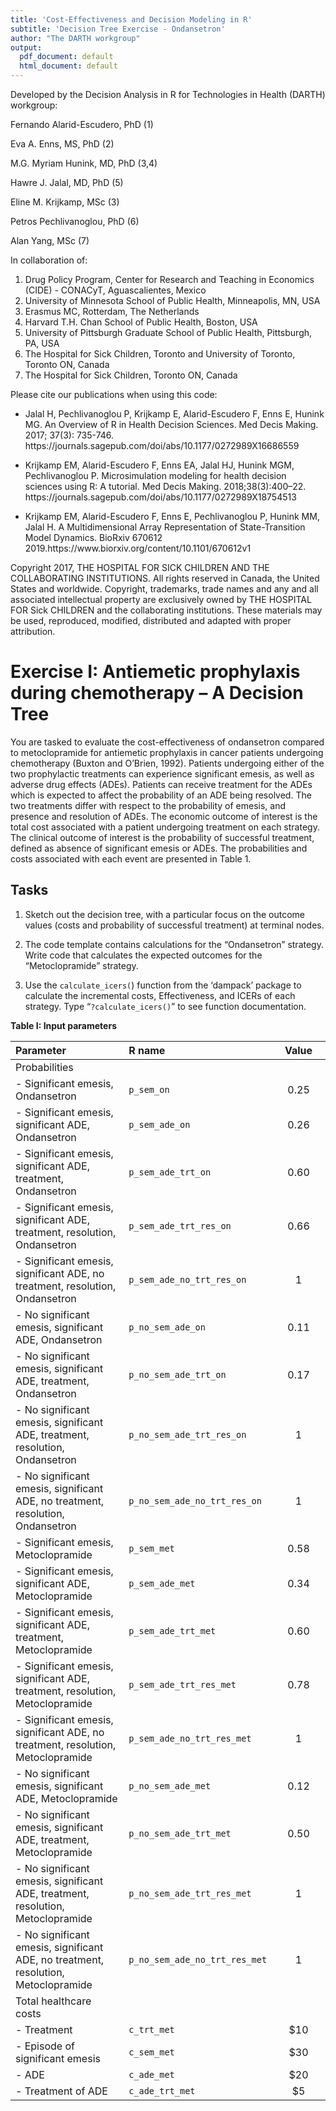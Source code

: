 ---
title: 'Cost-Effectiveness and Decision Modeling in R'
subtitle: 'Decision Tree Exercise - Ondansetron'
author: "The DARTH workgroup"
output:
  pdf_document: default
  html_document: default
---

Developed by the Decision Analysis in R for Technologies in Health (DARTH) workgroup:

Fernando Alarid-Escudero, PhD (1) 

Eva A. Enns, MS, PhD (2)	

M.G. Myriam Hunink, MD, PhD (3,4)

Hawre J. Jalal, MD, PhD (5) 

Eline M. Krijkamp, MSc (3)	

Petros Pechlivanoglou, PhD (6)

Alan Yang, MSc (7)

In collaboration of: 		

1. Drug Policy Program, Center for Research and Teaching in Economics (CIDE) - CONACyT, 
   Aguascalientes, Mexico
2. University of Minnesota School of Public Health, Minneapolis, MN, USA
3. Erasmus MC, Rotterdam, The Netherlands
4. Harvard T.H. Chan School of Public Health, Boston, USA
5. University of Pittsburgh Graduate School of Public Health, Pittsburgh, PA, USA
6. The Hospital for Sick Children, Toronto and University of Toronto, Toronto ON, Canada
7. The Hospital for Sick Children, Toronto ON, Canada

Please cite our publications when using this code:
 
- Jalal H, Pechlivanoglou P, Krijkamp E, Alarid-Escudero F, Enns E, Hunink MG. 
An Overview of R in Health Decision Sciences. Med Decis Making. 2017; 37(3): 735-746. 
https://journals.sagepub.com/doi/abs/10.1177/0272989X16686559
 
- Krijkamp EM, Alarid-Escudero F, Enns EA, Jalal HJ, Hunink MGM, Pechlivanoglou P. 
Microsimulation modeling for health decision sciences using R: A tutorial. 
Med Decis Making. 2018;38(3):400–22. 
https://journals.sagepub.com/doi/abs/10.1177/0272989X18754513
 
- Krijkamp EM, Alarid-Escudero F, Enns E, Pechlivanoglou P, Hunink MM, Jalal H. 
A Multidimensional Array Representation of State-Transition Model Dynamics. 
BioRxiv 670612 2019.https://www.biorxiv.org/content/10.1101/670612v1

Copyright 2017, THE HOSPITAL FOR SICK CHILDREN AND THE COLLABORATING INSTITUTIONS. 
All rights reserved in Canada, the United States and worldwide. Copyright, 
trademarks, trade names and any and all associated intellectual property are 
exclusively owned by THE HOSPITAL FOR Sick CHILDREN and the collaborating 
institutions. These materials may be used, reproduced, modified, distributed 
and adapted with proper attribution.

# Exercise I: Antiemetic prophylaxis during chemotherapy – A Decision Tree

You are tasked to evaluate the cost-effectiveness of ondansetron compared to metoclopramide for antiemetic prophylaxis in cancer patients undergoing chemotherapy (Buxton and O’Brien, 1992). Patients undergoing either of the two prophylactic treatments can experience significant emesis, as well as adverse drug effects (ADEs). Patients can receive treatment for the ADEs which is expected to affect the probability of an ADE being resolved. The two treatments differ with respect to the probability of emesis, and presence and resolution of ADEs. The economic outcome of interest is the total cost associated with a patient undergoing treatment on each strategy. The clinical outcome of interest is the probability of successful treatment, defined as absence of significant emesis or ADEs. The probabilities and costs associated with each event are presented in Table 1.

## Tasks

1. Sketch out the decision tree, with a particular focus on the outcome values (costs and probability of successful treatment) at terminal nodes.

2. The code template contains calculations for the “Ondansetron” strategy. Write code that calculates the expected outcomes for the “Metoclopramide” strategy.

3. Use the `calculate_icers(`) function from the ‘dampack’ package to calculate the incremental costs, Effectiveness, and ICERs of each strategy. Type “`?calculate_icers()`” to see function documentation.


**Table I: Input parameters**

|           **Parameter**             |  **R name**       |   **Value**       |
|:------------------------------------|:------------------|:-----------------:|
| Probabilities                       |                   |                   |  
| - Significant emesis, Ondansetron | `p_sem_on` | 0.25 |
| - Significant emesis, significant ADE, Ondansetron | `p_sem_ade_on` | 0.26 |
| - Significant emesis, significant ADE, treatment, Ondansetron| `p_sem_ade_trt_on` | 0.60 |
| - Significant emesis, significant ADE, treatment, resolution, Ondansetron |`p_sem_ade_trt_res_on` | 0.66 |
| - Significant emesis, significant ADE, no treatment, resolution, Ondansetron|`p_sem_ade_no_trt_res_on`| 1|
| - No significant emesis, significant ADE, Ondansetron | `p_no_sem_ade_on` | 0.11 |
| - No significant emesis, significant ADE, treatment, Ondansetron| `p_no_sem_ade_trt_on` | 0.17 |
| - No significant emesis, significant ADE, treatment, resolution, Ondansetron|`p_no_sem_ade_trt_res_on`| 1|
| - No significant emesis, significant ADE, no treatment, resolution, Ondansetron |`p_no_sem_ade_no_trt_res_on` | 1 |
| - Significant emesis, Metoclopramide | `p_sem_met` | 0.58 |
| - Significant emesis, significant ADE, Metoclopramide| `p_sem_ade_met` | 0.34 |
| - Significant emesis, significant ADE, treatment, Metoclopramide | `p_sem_ade_trt_met` | 0.60 |
| - Significant emesis, significant ADE, treatment, resolution, Metoclopramide |`p_sem_ade_trt_res_met`| 0.78|
| - Significant emesis, significant ADE, no treatment, resolution, Metoclopramide | `p_sem_ade_no_trt_res_met` | 1 |
| - No significant emesis, significant ADE, Metoclopramide|`p_no_sem_ade_met` | 0.12 |
| - No significant emesis, significant ADE, treatment, Metoclopramide |`p_no_sem_ade_trt_met` | 0.50 |
| - No significant emesis, significant ADE, treatment, resolution, Metoclopramide | `p_no_sem_ade_trt_res_met` | 1 |
| - No significant emesis, significant ADE, no treatment, resolution, Metoclopramide | `p_no_sem_ade_no_trt_res_met`| 1 |
| Total healthcare costs |  |  |
| - Treatment                     | `c_trt_met`     | $10 |
| - Episode of significant emesis | `c_sem_met`     | $30 |
| - ADE                           | `c_ade_met`     | $20 |
| - Treatment of ADE              | `c_ade_trt_met` | $5  |
